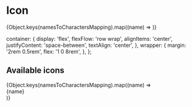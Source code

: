 

<Meta title='Misc/Icon' />

# Icon

<Story name='Default'>
  <Box textColor='default' textStyle='p1'>
    {Object.keys(namesToCharactersMapping).map((name) => <Icon key={name} name={name} size='x40' /> )}
  </Box>
</Story>

<Props of={Icon} />

  container: {
    display: 'flex',
    flexFlow: 'row wrap',
    alignItems: 'center',
    justifyContent: 'space-between',
    textAlign: 'center',
  },
  wrapper: {
    margin: '2rem 0.5rem',
    flex: '1 0 8rem',
  },
};

## Available icons

<div style={styles.container}>
  {Object.keys(namesToCharactersMapping).map((name) =>
    <div key={name} style={styles.wrapper}>
      <Box>
        <Icon name={name} size='x40' />
      </Box>
      <Box textColor='hint'>{name}</Box>
    </div>
  )}
</div>
